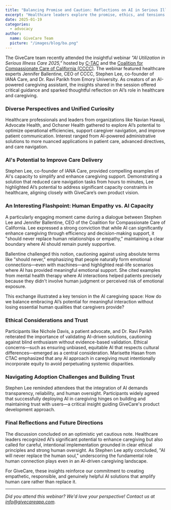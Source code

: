 ```yaml
---
title: "Balancing Promise and Caution: Reflections on AI in Serious Illness Care"
excerpt: "Healthcare leaders explore the promise, ethics, and tensions around AI in serious illness care, offering critical insights for GiveCare, our AI-powered caregiving assistant."
date: 2025-01-19
categories: 
  - advocacy
author:
  name: GiveCare Team
  picture: "/images/blog/ba.png"
---
```


The GiveCare team recently attended the insightful webinar *"AI Utilization in Serious Illness Care 2025,"* hosted by [C-TAC](https://thectac.org) and the [Coalition for Compassionate Care of California (CCCC)](https://coalitionccc.org). The webinar featured healthcare experts Jennifer Ballentine, CEO of CCCC, Stephen Lee, co-founder of IANA Care, and Dr. Ravi Parikh from Emory University. As creators of an AI-powered caregiving assistant, the insights shared in the session offered critical guidance and sparked thoughtful reflection on AI’s role in healthcare and caregiving.

### Diverse Perspectives and Unified Curiosity

Healthcare professionals and leaders from organizations like Navian Hawaii, Advocate Health, and Ochsner Health gathered to explore AI’s potential to optimize operational efficiencies, support caregiver navigation, and improve patient communication. Interest ranged from AI-powered administrative solutions to more nuanced applications in patient care, advanced directives, and care navigation.

### AI's Potential to Improve Care Delivery

Stephen Lee, co-founder of IANA Care, provided compelling examples of AI's capacity to simplify and enhance caregiving support. Demonstrating a solution that reduced care navigation tasks from hours to minutes, Lee highlighted AI’s potential to address significant capacity constraints in healthcare, aligning closely with GiveCare’s own product vision.

### An Interesting Flashpoint: Human Empathy vs. AI Capacity

A particularly engaging moment came during a dialogue between Stephen Lee and Jennifer Ballentine, CEO of the Coalition for Compassionate Care of California. Lee expressed a strong conviction that while AI can significantly enhance caregiving through efficiency and decision-making support, it "should never replace human relationships or empathy," maintaining a clear boundary where AI should remain purely supportive.

Ballentine challenged this notion, cautioning against using absolute terms like \"should never,\" emphasizing that people naturally form emotional connections—even with machines—and highlighted real-life scenarios where AI has provided meaningful emotional support. She cited examples from mental health therapy where AI interactions helped patients precisely because they didn't involve human judgment or perceived risk of emotional exposure.

This exchange illustrated a key tension in the AI caregiving space: How do we balance embracing AI’s potential for meaningful interaction without losing essential human qualities that caregivers provide?

### Ethical Considerations and Trust

Participants like Nichole Davis, a patient advocate, and Dr. Ravi Parikh reiterated the importance of validating AI-driven solutions, cautioning against blind enthusiasm without evidence-based validation. Ethical concerns—such as ensuring unbiased, equitable AI that respects cultural differences—emerged as a central consideration. Marisette Hasan from CTAC emphasized that any AI approach in caregiving must intentionally incorporate equity to avoid perpetuating systemic disparities.

### Navigating Adoption Challenges and Building Trust

Stephen Lee reminded attendees that the integration of AI demands transparency, reliability, and human oversight. Participants widely agreed that successfully deploying AI in caregiving hinges on building and maintaining trust with users—a critical insight guiding GiveCare's product development approach.

### Final Reflections and Future Directions

The discussion concluded on an optimistic yet cautious note. Healthcare leaders recognized AI’s significant potential to enhance caregiving but also called for careful, intentional implementation grounded in clear ethical principles and strong human oversight. As Stephen Lee aptly concluded, \"AI will never replace the human soul,\" underscoring the fundamental role human connection plays even in an AI-driven caregiving landscape.

For GiveCare, these insights reinforce our commitment to creating empathetic, responsible, and genuinely helpful AI solutions that amplify human care rather than replace it.

---

*Did you attend this webinar? We'd love your perspective! Contact us at info@givecareapp.com.*